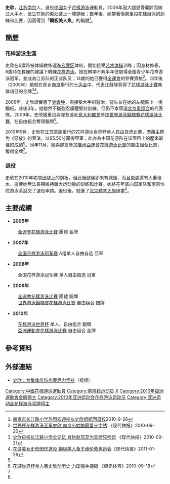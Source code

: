 {{noteTA|G1=Aquatics}}
{{Infobox Swimmer
| swimmername = 史欣
| image = 
| imagesize = 
| caption = 
| fullname =  
| nationality = {{PRC}}
| strokes = 
| club = 
| collegeteam = 
| birth_date ={{birth date and age|1987|1|13}}<ref name="廣州亞運">[http://www.gz2010.cn/info/CHN_CHN/SY/SYE133A_SYW402402@@@@@@@@CHN_number=5004343.html 2010年廣州亞運會官方網站 花样游泳 - 史欣 - 简历 ]</ref>
| birth_place = {{CHN}}[[江苏省|江苏省]] 
| height = {{height|m=1.70}}<ref name="廣州亞運"/>
| weight = {{weight|kg=53|lb}}<ref name="廣州亞運"/>
| medaltemplates =
{{MedalCountry | {{CHN}}}}
{{MedalSport | 女子[[花樣游泳|花樣游泳]]}}
{{MedalCompetition | [[亞洲運動會|亞洲運動會]]}}
{{MedalGold | [[2010年亞洲運動會|2010年 廣州]] | [[2010年亞洲運動會花樣游泳比賽|自由組合]] }}
}}
'''史欣'''{{BD|1987年|1月13日|catIdx=S史}}，[[江苏|江苏]][[南京|南京]]人，退役[[中華人民共和國|中國]]女子[[花樣游泳|花樣游泳]]運動員。2006年因大腿患骨囊肿而做过大手术，医生在她的患处装上一塊鋼板；數年後，她帶著傷患重投花樣游泳的訓練和比賽，因而得到「'''鋼板美人魚'''」的稱號<ref>[http://www.jiangsugqt.org/cms_youthgroup_homepages/content.aspx?id={AC84E5E3-9E86-4B88-90C9-DFF9630DCE7A} 南京市长江路小学热烈欢迎校友史欣姐姐回母校]{{dead link|date=2017年12月 |bot=InternetArchiveBot |fix-attempted=yes }}2010-9-26</ref>。

==簡歷==
===花样游泳生涯===
史欣在6歲時被体操教练選進[[玄武区|玄武区]]体校，開始接受[[艺术体操|艺术体操]]训练；因身材修長，8歲時在教練的建議下轉練[[花样游泳|花样游泳]]。她在轉項不夠半年便取得全国青少年花样游泳冠军，並成為江苏队的正式队员；14歲的她已獲得[[中华人民共和国全国运动会|全運會]]的參賽資格<ref>[http://sports.sohu.com/20100920/n275127493.shtml 世界杯花样游泳亚军史欣 南京小姑娘最爱十字绣] {{Wayback|url=http://sports.sohu.com/20100920/n275127493.shtml |date=20100929070512 }}《现代快报》2010-09-20</ref>。四年後（2005年）她就在家乡[[南京|南京]]舉行的[[十运会|十运会]]中，代表江蘇隊获得了[[中華人民共和國第十屆全運會花樣游泳比賽|花樣游泳比賽]]集体項目的金牌<ref>[http://sports.sina.com.cn/o/2010-09-21/04245212021.shtml 史欣母校长江路小学全记忆 肖钦赵蕊蕊为其师兄师姐] {{Wayback|url=http://sports.sina.com.cn/o/2010-09-21/04245212021.shtml |date=20160304134952 }}《现代快报》2010-09-21</ref><ref name="现代">[http://www.chinadaily.com.cn/typd/shuishang/2011-01-26/content_1654740.html 花游美女史欣因伤退役 钢板美人鱼无缘伦敦奥运会]{{dead link|date=2017年12月 |bot=InternetArchiveBot |fix-attempted=yes }}《现代快报》2011-01-26</ref>。

2006年，史欣證實患了[[骨囊肿|骨囊肿]]，需接受大手術醫治，醫生並在她的左腿裝上一塊鋼板。此後3年，她雖然不斷強忍痛楚堅持訓練，但仍不幸落選[[2008年夏季奥林匹克运动会|北京奥运会]]的代表隊。2009年，史欣獲重召與隊友遠赴[[意大利|意大利]][[羅馬|羅馬]]參加[[2009年世界游泳錦標賽花樣游泳比賽|世界游泳錦標賽花樣游泳比賽]]，在自由組合奪得銀牌<ref name="现代"/>。

2010年9月，史欣在[[江苏|江苏]][[常熟|常熟]]舉行的花样游泳世界杯单人自由自选比赛，憑藉主题为《怒放》的表演，以95.50分贏得亞軍；此亦為中国花游队在该项目上的歷來最佳的成績<ref>[http://sports.qq.com/a/20100918/000730.htm 花游世界杯单人赛史欣创历史 力压强手摘银] {{Wayback|url=http://sports.qq.com/a/20100918/000730.htm |date=20100924094102 }}《腾讯体育》2010-09-18</ref>。同年11月，她與隊友參加[[2010年亞洲運動會|廣州亞運會]][[2010年亞洲運動會花樣游泳比賽|花樣游泳比賽]]的自由組合比賽，奪得金牌<ref name="廣州亞運"/>。

===退役===
史欣在2010年初取出腿上的鋼板，但此後腿痛卻未有減緩，而且患處還有大量積水，這使她無法長期維持龐大运动量的训练和比赛。她終在年底向国家队和南京体院游泳系遞交了退役申請。退役後，她進了[[北京體育大學|北京體育大學]]讀書<ref name="现代"/>。

==主要成績==
*'''2005年'''
:[[中華人民共和國第十屆全運會花樣游泳比賽|全運會花樣游泳比賽]] 團體 金牌

*'''2007年'''
:[[全国花样游泳冠军赛|全国花样游泳冠军赛]] A组单人自由自选 亞軍

*'''2008年'''
:全国花样游泳冠军赛 单人自由自选 冠軍

*'''2009年'''
:[[中華人民共和國第十一屆全運會花樣游泳比賽|全運會花樣游泳比賽]] 團體 銅牌 
:[[2009年世界游泳錦標賽花樣游泳比賽|世界游泳錦標賽花樣游泳比賽]] 自由组合 銀牌

*'''2010年'''
:[[花样游泳世界杯|花样游泳世界杯]] 单人、自由组合 銀牌
:[[2010年亞洲運動會花樣游泳比賽|亞洲運動會花樣游泳比賽]] 自由组合 金牌

==參考資料==
{{reflist}}

==外部連結==
*[https://web.archive.org/web/20110905072102/http://v.sports.cn/zonghe/xinwen/2010-07-28/2049911.html 史欣：为集体带伤也要尽力坚持]（视频）{{zh-cn}}

{{DEFAULTSORT:SHI Xin}}
[[Category:中國花樣游泳運動員|Category:中國花樣游泳運動員]]
[[Category:南京籍运动员|Category:南京籍运动员]]
[[Category:史姓|X]]
[[Category:2010年亞洲運動會金牌得主|Category:2010年亞洲運動會金牌得主]]
[[Category:2010年亚洲运动会花样游泳运动员|Category:2010年亚洲运动会花样游泳运动员]]
[[Category:亚洲运动会花样游泳奖牌得主|Category:亚洲运动会花样游泳奖牌得主]]